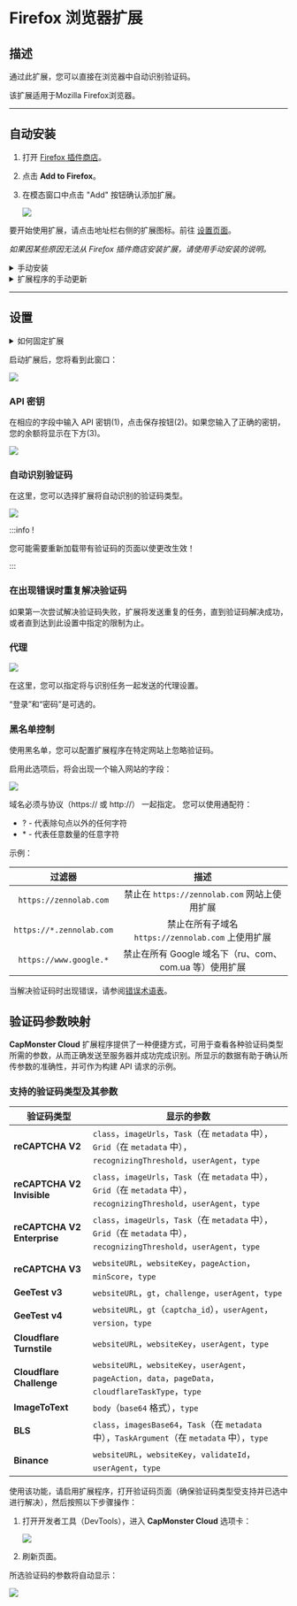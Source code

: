 ﻿---
sidebar_position: 1
sidebar_label: Firefox 浏览器扩展
---


<ArticleHead slug="extension/extension-firefox" />

# Firefox 浏览器扩展

## 描述
通过此扩展，您可以直接在浏览器中自动识别验证码。

该扩展适用于Mozilla Firefox浏览器。

-----
## 自动安装
1. 打开 [Firefox 插件商店](https://addons.mozilla.org/zh/firefox/addon/capmonster-cloud/)。
2. 点击 **Add to Firefox**。
3. 在模态窗口中点击 "Add" 按钮确认添加扩展。
   
   ![](./images/extension-main-firefox/modal.png)

要开始使用扩展，请点击地址栏右侧的扩展图标。前往 [设置页面](extension-firefox.md#设置)。

*如果因某些原因无法从 Firefox 插件商店安装扩展，请使用手动安装的说明。*

<details>
    <summary>手动安装</summary>

1. 下载带有扩展的[存档文件](https://zenno.link/firefox-actual-build).

2. 打开 Firefox 浏览器并进入扩展管理：
   ![](./images/extension-main-firefox/extension-menu.png)
   
3. 点击齿轮按钮，在打开的下拉列表中选择 "从文件安装附加组件..."
   ![](./images/extension-main-firefox/extension-installation.png)
   
4. 选择已下载的带有扩展的存档文件。

5. 下载完扩展后，转到 "管理您的扩展程序" 并点击安装的扩展。
   ![](./images/extension-main-firefox/extension1.png)
   
6. 进入 "权限" 选项卡，确保所有权限已被授予。
   ![](./images/extension-main-firefox/extension2.png)
</details>

<details>
    <summary>扩展程序的手动更新</summary>

如果您正在安装扩展的更新版本，那么在更新原始扩展文件后，您还需要在 "扩展" 页面上点击更新按钮（如何打开此页面在上面的 "手动安装" 部分已经描述）。
</details>

-----
## 设置
<details>
    <summary>如何固定扩展</summary>

默认情况下，新安装的扩展会自动固定在浏览器面板上。
![](./images/extension-main-firefox/extension-panel.png)
</details>

启动扩展后，您将看到此窗口：

![](./images/extension-main-firefox/ext.screen.enf.png)
### <a name="id-browserextension-apikey"></a>API 密钥
在相应的字段中输入 API 密钥(1)，点击保存按钮(2)。如果您输入了正确的密钥，您的余额将显示在下方(3)。

![](./images/extension-main-firefox/api-key.png)
### <a name="id-browserextension-automaticcaptchasolving"></a>自动识别验证码
在这里，您可以选择扩展将自动识别的验证码类型。

![](./images/extension-main-firefox/extension.examplef.png)

:::info !

您可能需要重新加载带有验证码的页面以使更改生效！

:::
### <a name="id-browserextension-repeatcaptchasolvingincaseofanerror"></a>在出现错误时重复解决验证码
如果第一次尝试解决验证码失败，扩展将发送重复的任务，直到验证码解决成功，或者直到达到此设置中指定的限制为止。
### <a name="id-browserextension-proxy"></a>代理
![](./images/extension-main-firefox/proxy.png)

在这里，您可以指定将与识别任务一起发送的代理设置。

“登录”和“密码”是可选的。
### <a name="id-browserextension-blacklistcontrol"></a>黑名单控制
使用黑名单，您可以配置扩展程序在特定网站上忽略验证码。

启用此选项后，将会出现一个输入网站的字段：

![](./images/extension-main-firefox/blacklist-control.png)

域名必须与协议（https:// 或 http://） 一起指定。
您可以使用通配符：

- ? - 代表除句点以外的任何字符
- \* - 代表任意数量的任意字符

示例：

|**过滤器**|**描述**|
| :-: | :-: |
|`https://zennolab.com`|禁止在 `https://zennolab.com` 网站上使用扩展|
|`https://*.zennolab.com`|禁止在所有子域名 `https://zennolab.com` 上使用扩展|
|`https://www.google.*`|禁止在所有 Google 域名下（ru、com、com.ua 等）使用扩展|

当解决验证码时出现错误，请参阅[错误术语表](/api/api-errors.md)。

## 验证码参数映射

**CapMonster Cloud** 扩展程序提供了一种便捷方式，可用于查看各种验证码类型所需的参数，从而正确发送至服务器并成功完成识别。所显示的数据有助于确认所传参数的准确性，并可作为构建 API 请求的示例。

### 支持的验证码类型及其参数

| 验证码类型                       | 显示的参数                                                                                                       |
| --------------------------- | ----------------------------------------------------------------------------------------------------------- |
| **reCAPTCHA V2**            | `class`，`imageUrls`，`Task`（在 `metadata` 中），`Grid`（在 `metadata` 中），`recognizingThreshold`，`userAgent`，`type` |
| **reCAPTCHA V2 Invisible**  | `class`，`imageUrls`，`Task`（在 `metadata` 中），`Grid`（在 `metadata` 中），`recognizingThreshold`，`userAgent`，`type` |
| **reCAPTCHA V2 Enterprise** | `class`，`imageUrls`，`Task`（在 `metadata` 中），`Grid`（在 `metadata` 中），`recognizingThreshold`，`userAgent`，`type` |
| **reCAPTCHA V3**            | `websiteURL`，`websiteKey`，`pageAction`，`minScore`，`type`                                                    |
| **GeeTest v3**              | `websiteURL`，`gt`，`challenge`，`userAgent`，`type`                                                            |
| **GeeTest v4**              | `websiteURL`，`gt`（`captcha_id`），`userAgent`，`version`，`type`                                                |
| **Cloudflare Turnstile**    | `websiteURL`，`websiteKey`，`userAgent`，`type`                                                                |
| **Cloudflare Challenge**    | `websiteURL`，`websiteKey`，`userAgent`，`pageAction`，`data`，`pageData`，`cloudflareTaskType`，`type`            |
| **ImageToText**             | `body`（`base64` 格式），`type`                                                                                  |
| **BLS**                     | `class`，`imagesBase64`，`Task`（在 `metadata` 中），`TaskArgument`（在 `metadata` 中），`type`                         |
| **Binance**                 | `websiteURL`，`websiteKey`，`validateId`，`userAgent`，`type`                                                   |

使用该功能，请启用扩展程序，打开验证码页面（确保验证码类型受支持并已选中进行解决），然后按照以下步骤操作：

1. 打开开发者工具（DevTools），进入 **CapMonster Cloud** 选项卡： 
    
   ![](./images/extension-main-firefox/params_extenstion2.png)

2. 刷新页面。

所选验证码的参数将自动显示： 
 
![](./images/extension-main-firefox/params_extenstion3.png)